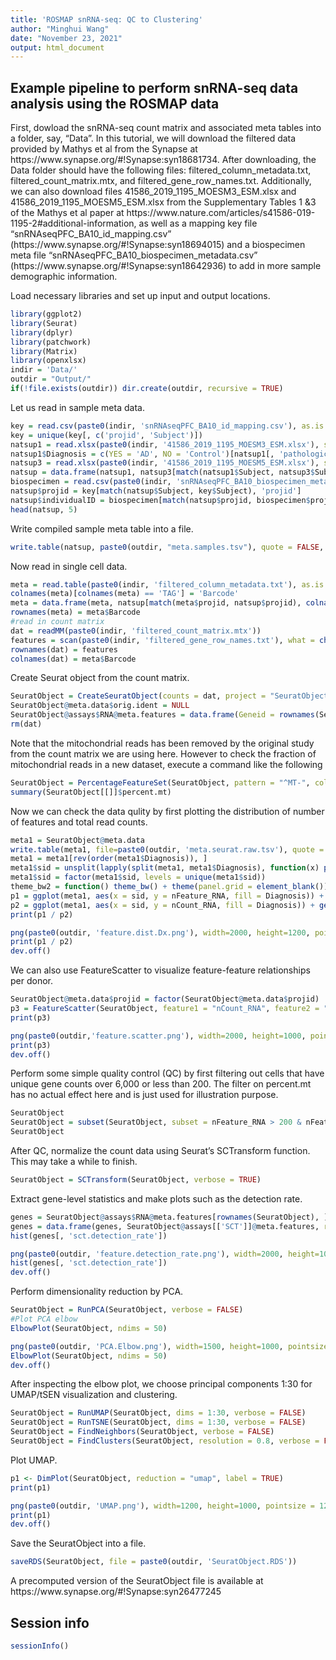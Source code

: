 ```yaml
---
title: 'ROSMAP snRNA-seq: QC to Clustering'
author: "Minghui Wang"
date: "November 23, 2021"
output: html_document
---
```


## Example pipeline to perform snRNA-seq data analysis using the ROSMAP data

First, dowload the snRNA-seq count matrix and associated meta tables into a folder, say, "Data". In this tutorial, we will download the filtered data provided by Mathys et al from the Synapse at https://www.synapse.org/#!Synapse:syn18681734. After downloading, the Data folder should have the following files:
filtered_column_metadata.txt, filtered_count_matrix.mtx, and filtered_gene_row_names.txt. Additionally, we can also download files 41586_2019_1195_MOESM3_ESM.xlsx and 41586_2019_1195_MOESM5_ESM.xlsx from the Supplementary Tables 1 &3 of the Mathys et al paper at https://www.nature.com/articles/s41586-019-1195-2#additional-information, as well as a mapping key file "snRNAseqPFC_BA10_id_mapping.csv" (https://www.synapse.org/#!Synapse:syn18694015) and a biospecimen meta file "snRNAseqPFC_BA10_biospecimen_metadata.csv" (https://www.synapse.org/#!Synapse:syn18642936) to add in more sample demographic information.

Load necessary libraries and set up input and output locations.
```r
library(ggplot2)
library(Seurat)
library(dplyr)
library(patchwork)
library(Matrix)
library(openxlsx)
indir = 'Data/'
outdir = "Output/"
if(!file.exists(outdir)) dir.create(outdir, recursive = TRUE)
```

Let us read in sample meta data.
```r
key = read.csv(paste0(indir, 'snRNAseqPFC_BA10_id_mapping.csv'), as.is = TRUE, header = TRUE)
key = unique(key[, c('projid', 'Subject')])
natsup1 = read.xlsx(paste0(indir, '41586_2019_1195_MOESM3_ESM.xlsx'), sheet = "S1")
natsup1$Diagnosis = c(YES = 'AD', NO = 'Control')[natsup1[, 'pathologic.diagnosis.of.AD']]
natsup3 = read.xlsx(paste0(indir, '41586_2019_1195_MOESM5_ESM.xlsx'), sheet = 1)
natsup = data.frame(natsup1, natsup3[match(natsup1$Subject, natsup3$Subject), !colnames(natsup3) %in% colnames(natsup1)], stringsAsFactors = FALSE)
biospecimen = read.csv(paste0(indir, 'snRNAseqPFC_BA10_biospecimen_metadata.csv'), as.is=TRUE, header = TRUE)
natsup$projid = key[match(natsup$Subject, key$Subject), 'projid']
natsup$individualID = biospecimen[match(natsup$projid, biospecimen$projid), 'individualID']
head(natsup, 5)
```

Write compiled sample meta table into a file.
```r
write.table(natsup, paste0(outdir, "meta.samples.tsv"), quote = FALSE, sep = '\t', row.names = FALSE, col.names = TRUE)
```

Now read in single cell data.
```r
meta = read.table(paste0(indir, 'filtered_column_metadata.txt'), as.is = TRUE, header = TRUE)
colnames(meta)[colnames(meta) == 'TAG'] = 'Barcode'
meta = data.frame(meta, natsup[match(meta$projid, natsup$projid), colnames(natsup) != 'projid'], stringsAsFactors = FALSE)
rownames(meta) = meta$Barcode
#read in count matrix
dat = readMM(paste0(indir, 'filtered_count_matrix.mtx'))
features = scan(paste0(indir, 'filtered_gene_row_names.txt'), what = character())
rownames(dat) = features
colnames(dat) = meta$Barcode
```

Create Seurat object from the count matrix.
```r
SeuratObject = CreateSeuratObject(counts = dat, project = "SeuratObjectProject", min.cells = 3, min.features = 200, names.field=1, names.delim='.', meta.data=meta)
SeuratObject@meta.data$orig.ident = NULL
SeuratObject@assays$RNA@meta.features = data.frame(Geneid = rownames(SeuratObject), Symbol = rownames(SeuratObject), row.names = rownames(SeuratObject), stringsAsFactors = FALSE)
rm(dat)
```

Note that the mitochondrial reads has been removed by the original study from the count matrix we are using here. However to check the fraction of mitochondrial reads in a new dataset, execute a command like the following
```r
SeuratObject = PercentageFeatureSet(SeuratObject, pattern = "^MT-", col.name = "percent.mt")
summary(SeuratObject[[]]$percent.mt)
```

Now we can check the data qulity by first plotting the distribution of number of features and total read counts.
```r
meta1 = SeuratObject@meta.data
write.table(meta1, file=paste0(outdir, 'meta.seurat.raw.tsv'), quote = FALSE, sep = '\t', row.names = FALSE)
meta1 = meta1[rev(order(meta1$Diagnosis)), ]
meta1$sid = unsplit(lapply(split(meta1, meta1$Diagnosis), function(x) paste0(c(AD = 'AD', Control = 'Ct')[x$Diagnosis[1]], as.integer(factor(x$projid, level = unique(x$projid))))), meta1$Diagnosis)
meta1$sid = factor(meta1$sid, levels = unique(meta1$sid))
theme_bw2 = function() theme_bw() + theme(panel.grid = element_blank())
p1 = ggplot(meta1, aes(x = sid, y = nFeature_RNA, fill = Diagnosis)) + geom_violin(width = 0.8, scale = 'width') + theme_bw2() + theme(legend.position = 'none', axis.text.x = element_text(angle = 45, size = 6, hjust = 1), axis.text.y = element_text(size = 7)) + xlab(NULL)
p2 = ggplot(meta1, aes(x = sid, y = nCount_RNA, fill = Diagnosis)) + geom_violin(width = 0.8, scale = 'width') + theme_bw2() + theme(legend.position = 'none', axis.text.x = element_text(angle = 45, size = 6, hjust = 1), axis.text.y = element_text(size = 7)) + xlab(NULL)
print(p1 / p2)
```
```r
png(paste0(outdir, 'feature.dist.Dx.png'), width=2000, height=1200, pointsize = 12, res = 300)
print(p1 / p2)
dev.off()
```

We can also use FeatureScatter to visualize feature-feature relationships per donor.
```r
SeuratObject@meta.data$projid = factor(SeuratObject@meta.data$projid)
p3 = FeatureScatter(SeuratObject, feature1 = "nCount_RNA", feature2 = "nFeature_RNA", pt.size=0.1, group.by='projid') + theme(title=element_text(size=8), legend.text=element_text(size=6), legend.title=element_text(size=7))
print(p3)
```
```r
png(paste0(outdir,'feature.scatter.png'), width=2000, height=1000, pointsize = 12, res = 300)
print(p3)
dev.off()
```

Perform some simple quality control (QC) by first filtering out cells that have unique gene counts over 6,000 or less than 200. The filter on percent.mt has no actual effect here and is just used for illustration purpose. 
```r
SeuratObject
SeuratObject = subset(SeuratObject, subset = nFeature_RNA > 200 & nFeature_RNA < 6000 & percent.mt < 5)
SeuratObject
```

After QC, normalize the count data using Seurat's SCTransform function. This may take a while to finish.
```r
SeuratObject = SCTransform(SeuratObject, verbose = TRUE)
```

Extract gene-level statistics and make plots such as the detection rate.
```r
genes = SeuratObject@assays$RNA@meta.features[rownames(SeuratObject), ]
genes = data.frame(genes, SeuratObject@assays[['SCT']]@meta.features, row.names = rownames(genes), stringsAsFactors = FALSE)
hist(genes[, 'sct.detection_rate'])
```
```r
png(paste0(outdir, 'feature.detection_rate.png'), width=2000, height=1000, pointsize = 12, res = 300)
hist(genes[, 'sct.detection_rate'])
dev.off()
```
Perform dimensionality reduction by PCA.
```r
SeuratObject = RunPCA(SeuratObject, verbose = FALSE)
#Plot PCA elbow
ElbowPlot(SeuratObject, ndims = 50)
```
```r
png(paste0(outdir, 'PCA.Elbow.png'), width=1500, height=1000, pointsize = 12, res = 300)
ElbowPlot(SeuratObject, ndims = 50)
dev.off()
```

After inspecting the elbow plot, we choose principal components 1:30 for UMAP/tSEN visualization and clustering.
```r
SeuratObject = RunUMAP(SeuratObject, dims = 1:30, verbose = FALSE)
SeuratObject = RunTSNE(SeuratObject, dims = 1:30, verbose = FALSE)
SeuratObject = FindNeighbors(SeuratObject, verbose = FALSE)
SeuratObject = FindClusters(SeuratObject, resolution = 0.8, verbose = FALSE)
```
Plot UMAP.
```r
p1 <- DimPlot(SeuratObject, reduction = "umap", label = TRUE)
print(p1)
```
```r
png(paste0(outdir, 'UMAP.png'), width=1200, height=1000, pointsize = 12, res = 300)
print(p1)
dev.off()
```

Save the SeuratObject into a file.
```r
saveRDS(SeuratObject, file = paste0(outdir, 'SeuratObject.RDS'))
```

A precomputed version of the SeuratObject file is available at https://www.synapse.org/#!Synapse:syn26477245

## Session info
```r
sessionInfo()
```
